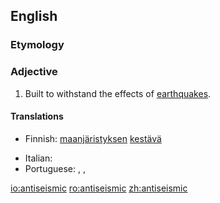 ==English==

===Etymology===
{{prefix|anti|seismic|lang=en}}

===Adjective===
{{en-adj}}

# {{label|en|architecture}} Built to withstand the effects of [[earthquake]]s.

====Translations====
{{trans-top|built to withstand earthquakes}}
* Finnish: [[maanjäristys|maanjäristyksen]] [[kestävä]]
{{trans-mid}}
* Italian: {{t|it|antisismico}}
* Portuguese: {{t|pt|antiterremoto}}, {{t|pt|antiterremotos}}, {{t|pt|antissísmico}}
{{trans-bottom}}

[[io:antiseismic]]
[[ro:antiseismic]]
[[zh:antiseismic]]